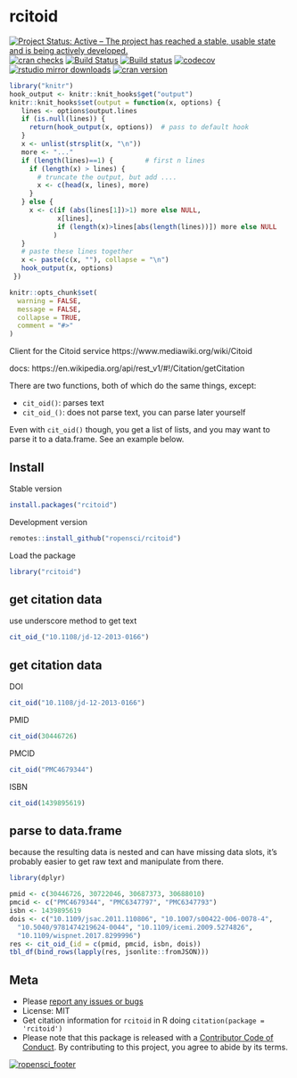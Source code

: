 rcitoid
=========

[![Project Status: Active – The project has reached a stable, usable state and is being actively developed.](https://www.repostatus.org/badges/latest/active.svg)](https://www.repostatus.org/#active)
[![cran checks](https://cranchecks.info/badges/worst/rcitoid)](https://cranchecks.info/pkgs/rcitoid)
[![Build Status](https://travis-ci.com/ropensci/rcitoid.svg?branch=master)](https://travis-ci.com/ropensci/rcitoid)
[![Build status](https://ci.appveyor.com/api/projects/status/yk8vpcdr1rmi7byy?svg=true)](https://ci.appveyor.com/project/sckott/rcitoid)
[![codecov](https://codecov.io/gh/ropensci/rcitoid/branch/master/graph/badge.svg)](https://codecov.io/gh/ropensci/rcitoid)
[![rstudio mirror downloads](https://cranlogs.r-pkg.org/badges/rcitoid)](https://github.com/r-hub/cranlogs.app)
[![cran version](https://www.r-pkg.org/badges/version/rcitoid)](https://cran.r-project.org/package=rcitoid)


```r
library("knitr")
hook_output <- knitr::knit_hooks$get("output")
knitr::knit_hooks$set(output = function(x, options) {
   lines <- options$output.lines
   if (is.null(lines)) {
     return(hook_output(x, options))  # pass to default hook
   }
   x <- unlist(strsplit(x, "\n"))
   more <- "..."
   if (length(lines)==1) {        # first n lines
     if (length(x) > lines) {
       # truncate the output, but add ....
       x <- c(head(x, lines), more)
     }
   } else {
     x <- c(if (abs(lines[1])>1) more else NULL,
            x[lines],
            if (length(x)>lines[abs(length(lines))]) more else NULL
           )
   }
   # paste these lines together
   x <- paste(c(x, ""), collapse = "\n")
   hook_output(x, options)
 })

knitr::opts_chunk$set(
  warning = FALSE,
  message = FALSE,
  collapse = TRUE,
  comment = "#>"
)
```

Client for the Citoid service https://www.mediawiki.org/wiki/Citoid

docs: https://en.wikipedia.org/api/rest_v1/#!/Citation/getCitation

There are two functions, both of which do the same things, except:

- `cit_oid()`: parses text
- `cit_oid_()`: does not parse text, you can parse later yourself

Even with `cit_oid()` though, you get a list of lists, and you may
want to parse it to a data.frame. See an example below.

## Install

Stable version

```r
install.packages("rcitoid")
```

Development version

```r
remotes::install_github("ropensci/rcitoid")
```

Load the package


```r
library("rcitoid")
```

## get citation data

use underscore method to get text

```r
cit_oid_("10.1108/jd-12-2013-0166")
```

## get citation data

DOI

```r
cit_oid("10.1108/jd-12-2013-0166")
```

PMID

```r
cit_oid(30446726)
```

PMCID

```r
cit_oid("PMC4679344")
```

ISBN

```r
cit_oid(1439895619)
```

## parse to data.frame

because the resulting data is nested and can have missing data slots,
it's probably easier to get raw text and manipulate from there.

```r
library(dplyr)

pmid <- c(30446726, 30722046, 30687373, 30688010)
pmcid <- c("PMC4679344", "PMC6347797", "PMC6347793")
isbn <- 1439895619
dois <- c("10.1109/jsac.2011.110806", "10.1007/s00422-006-0078-4",
  "10.5040/9781474219624-0044", "10.1109/icemi.2009.5274826",
  "10.1109/wispnet.2017.8299996")
res <- cit_oid_(id = c(pmid, pmcid, isbn, dois))
tbl_df(bind_rows(lapply(res, jsonlite::fromJSON)))
```

## Meta

* Please [report any issues or bugs](https://github.com/ropensci/rcitoid/issues)
* License: MIT
* Get citation information for `rcitoid` in R doing `citation(package = 'rcitoid')`
* Please note that this package is released with a [Contributor Code of Conduct](https://ropensci.org/code-of-conduct/). By contributing to this project, you agree to abide by its terms.

[![ropensci_footer](https://ropensci.org/public_images/github_footer.png)](https://ropensci.org)
